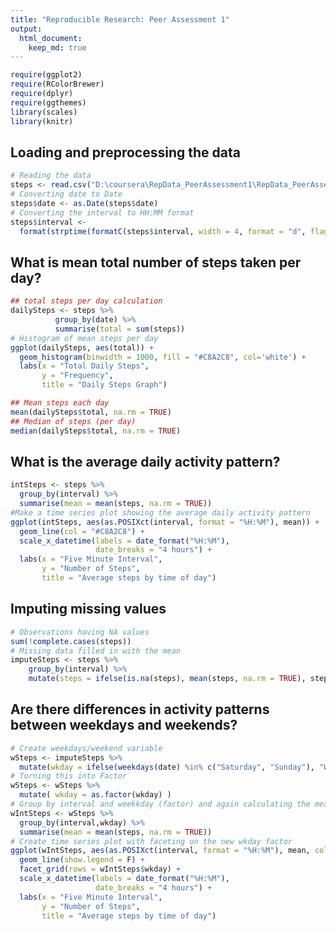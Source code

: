 ```yaml
---
title: "Reproducible Research: Peer Assessment 1"
output: 
  html_document:
    keep_md: true
---
```

``` r
require(ggplot2)
require(RColorBrewer)
require(dplyr)
require(ggthemes)
library(scales)
library(knitr)
```


## Loading and preprocessing the data

``` r
# Reading the data 
steps <- read.csv("D:\coursera\RepData_PeerAssessment1\RepData_PeerAssessment1/activity.csv", header = TRUE)
# Converting date to Date
steps$date <- as.Date(steps$date)
# Converting the interval to HH:MM format
steps$interval <- 
  format(strptime(formatC(steps$interval, width = 4, format = "d", flag = "0"), format="%H%M"), format = "%H:%M")
```



## What is mean total number of steps taken per day?

```r
## total steps per day calculation
dailySteps <- steps %>%  
          group_by(date) %>%
          summarise(total = sum(steps))
# Histogram of mean steps per day
ggplot(dailySteps, aes(total)) + 
  geom_histogram(binwidth = 1000, fill = "#C8A2C8", col='white') +
  labs(x = "Total Daily Steps", 
       y = "Frequency", 
       title = "Daily Steps Graph")
```
```r
## Mean steps each day
mean(dailySteps$total, na.rm = TRUE)
## Median of steps (per day)
median(dailySteps$total, na.rm = TRUE)
```


## What is the average daily activity pattern?

```r
intSteps <- steps %>% 
  group_by(interval) %>%
  summarise(mean = mean(steps, na.rm = TRUE))
#Make a time series plot showing the average daily activity pattern
ggplot(intSteps, aes(as.POSIXct(interval, format = "%H:%M"), mean)) + 
  geom_line(col = "#C8A2C8") +
  scale_x_datetime(labels = date_format("%H:%M"), 
                   date_breaks = "4 hours") +
  labs(x = "Five Minute Interval", 
       y = "Number of Steps", 
       title = "Average steps by time of day")
```


## Imputing missing values

```r
# Observations having NA values
sum(!complete.cases(steps))
# Missing data filled in with the mean
imputeSteps <- steps %>%
    group_by(interval) %>%
    mutate(steps = ifelse(is.na(steps), mean(steps, na.rm = TRUE), steps))
```

## Are there differences in activity patterns between weekdays and weekends?

```r
# Create weekdays/weekend variable
wSteps <- imputeSteps %>%
  mutate(wkday = ifelse(weekdays(date) %in% c("Saturday", "Sunday"), "Weekend", "Weekday" ))
# Turning this into Factor
wSteps <- wSteps %>%
  mutate( wkday = as.factor(wkday) )
# Group by interval and weekkday (factor) and again calculating the mean number of steps
wIntSteps <- wSteps %>% 
  group_by(interval,wkday) %>%
  summarise(mean = mean(steps, na.rm = TRUE))
# Create time series plot with faceting on the new wkday factor
ggplot(wIntSteps, aes(as.POSIXct(interval, format = "%H:%M"), mean, col = wkday)) + 
  geom_line(show.legend = F) +
  facet_grid(rows = wIntSteps$wkday) +
  scale_x_datetime(labels = date_format("%H:%M"), 
                   date_breaks = "4 hours") +
  labs(x = "Five Minute Interval", 
       y = "Number of Steps", 
       title = "Average steps by time of day")
```
